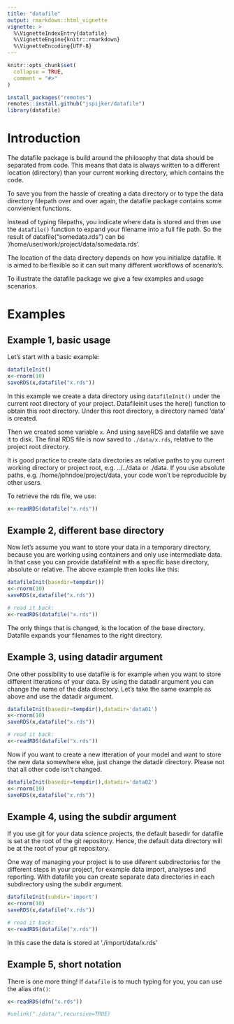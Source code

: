 ```yaml
---
title: "datafile"
output: rmarkdown::html_vignette
vignette: >
  %\VignetteIndexEntry{datafile}
  %\VignetteEngine{knitr::rmarkdown}
  %\VignetteEncoding{UTF-8}
---
```


```r
knitr::opts_chunk$set(
  collapse = TRUE,
  comment = "#>"
)
```

```r
install_packages("remotes")
remotes::install.github("jspijker/datafile")
library(datafile)
```

# Introduction

The datafile package is build around the philosophy that data should
be separated from code. This means that data is always written to a
different location (directory) than your current working directory,
which contains the code.

To save you from the hassle of creating a data directory or to type
the data directory filepath over and over again, the datafile package
contains some convienient functions. 

Instead of typing filepaths, you indicate where data is stored and
then use the `datafile()` function to expand your filename into a full
file path. So the result of datafile("somedata.rds") can be
'/home/user/work/project/data/somedata.rds'.

The location of the data directory depends on how you initialize
datafile. It is aimed to be flexible so it can suit many different
workflows of scenario's.

To illustrate the datafile package we give a few examples and usage
scenarios.

# Examples

## Example 1, basic usage

Let's start with a basic example:

```r

datafileInit() 
x<-rnorm(10)
saveRDS(x,datafile("x.rds"))

```

In this example we create a data directory using `datafileInit()` under
the current root directory of your project. Datafileinit uses the
here() function to obtain this root directory. Under this root
directory, a directory named 'data' is created.

Then we created some variable `x`. And
using saveRDS and datafile we save it to disk. The final RDS file is
now saved to `./data/x.rds`, relative to the project root directory.

It is good practice to create data directories as relative paths to you current
working directory or project root, e.g. ../../data or ./data. If you use absolute
paths, e.g. /home/johndoe/project/data, your code won't be reproducible
by other users. 

To retrieve the rds file, we use:

```r
x<-readRDS(datafile("x.rds"))
```

## Example 2, different base directory

Now let's assume you want to store your data in a temporary directory,
because you are working using containers and only use intermediate
data. In that case you can provide datafileInit with a specific base
directory, absolute or relative. The above example then looks like this:


```r
datafileInit(basedir=tempdir()) 
x<-rnorm(10)
saveRDS(x,datafile("x.rds"))

# read it back:
x<-readRDS(datafile("x.rds"))
```

The only things that is changed, is the location of the base
directory. Datafile expands your filenames to the right directory.

## Example 3, using datadir argument

One other possibility to use datafile is for example when you want to
store different itterations of your data. By using the datadir argument
you can change the name of the data directory. Let's take the same
example as above and use the datadir argument.

```r
datafileInit(basedir=tempdir(),datadir='data01') 
x<-rnorm(10)
saveRDS(x,datafile("x.rds"))

# read it back:
x<-readRDS(datafile("x.rds"))
```

Now if you want to create a new itteration of your model and want to
store the new data somewhere else, just change the datadir directory.
Please not that all other code isn't changed.

```r
datafileInit(basedir=tempdir(),datadir='data02') 
x<-rnorm(10)
saveRDS(x,datafile("x.rds"))
```

## Example 4, using the subdir argument

If you use git for your data science projects, the default basedir for
datafile is set at the root of the git repository. Hence, the default data
directory will be at the root of your git repository. 

One way of managing your project is to use diferent subdirectories for
the different steps in your project, for example data import, analyses
and reporting. With datafile you can create separate data directories
in each subdirectory using the subdir argument. 

```r
datafileInit(subdir='import') 
x<-rnorm(10)
saveRDS(x,datafile("x.rds"))

# read it back:
x<-readRDS(datafile("x.rds"))
```

In this case the data is stored at './import/data/x.rds'


## Example 5, short notation

There is one more thing! If `datafile` is to much typing for you, you can use the alias
`dfn()`:

```r
x<-readRDS(dfn("x.rds"))

```


```r
#unlink("./data/",recursive=TRUE)
```

